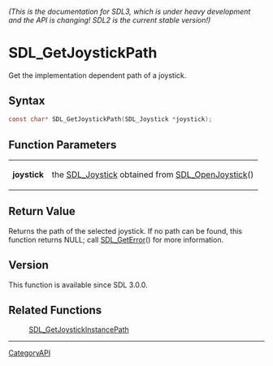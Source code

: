 ====== (This is the documentation for SDL3, which is under heavy development and the API is changing! SDL2 is the current stable version!) ======
= SDL_GetJoystickPath =

Get the implementation dependent path of a joystick.

== Syntax ==

<syntaxhighlight lang='c'>
const char* SDL_GetJoystickPath(SDL_Joystick *joystick);
</syntaxhighlight>

== Function Parameters ==

{|
|'''joystick'''
|the [[SDL_Joystick]] obtained from [[SDL_OpenJoystick]]()
|}

== Return Value ==

Returns the path of the selected joystick. If no path can be found, this
function returns NULL; call [[SDL_GetError]]() for more information.

== Version ==

This function is available since SDL 3.0.0.

== Related Functions ==

:[[SDL_GetJoystickInstancePath]]

----
[[CategoryAPI]]


